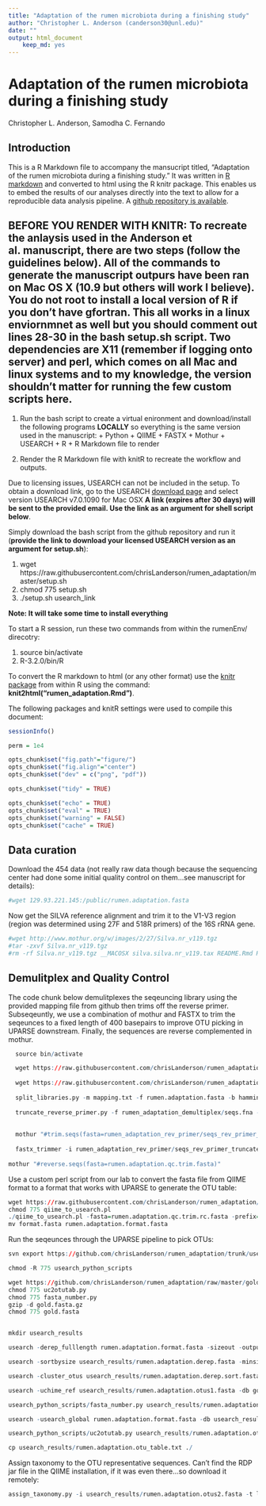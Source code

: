 ```yaml
---
title: "Adaptation of the rumen microbiota during a finishing study"
author: "Christopher L. Anderson (canderson30@unl.edu)"
date: ""
output: html_document
    keep_md: yes
---
```


# Adaptation of the rumen microbiota during a finishing study
Christopher L. Anderson, Samodha C. Fernando

## Introduction
This is a R Markdown file to accompany the mansucript titled, "Adaptation of the rumen microbiota during a finishing study." It was written in [R markdown](http://rmarkdown.rstudio.com) and converted to html using the R knitr package. This enables us to embed the results of our analyses directly into the text to allow for a reproducible data analysis pipeline. A [github repository is available](https://github.com/chrisLanderson/rumen_adaptation). 

## **BEFORE YOU RENDER WITH KNITR**: To recreate the anlaysis used in the Anderson et al. manuscript,  there are two steps (follow the guidelines below). All of the commands to generate the manuscript outpurs have been ran on Mac OS X (10.9 but others will work I believe). You do not root to install a local version of R if you don't have gfortran. This all works in a linux enviornmnet as well but you should comment out lines 28-30 in the bash setup.sh script. Two dependencies are X11 (remember if logging onto server) and perl, which comes on all Mac and linux systems and to my knowledge, the version shouldn't matter for running the few custom scripts here.

  1. Run the bash script to create a virtual enironment and download/install the following programs **LOCALLY** so everything is the same version used in the manuscript:
    + Python
    + QIIME
    + FASTX
    + Mothur
    + USEARCH
    + R
    + R Markdown file to render

  2. Render the R Markdown file with knitR to recreate the workflow and outputs.

Due to licensing issues, USEARCH can not be included in the setup. To obtain a download link, go to the USEARCH [download page](http://www.drive5.com/usearch/download.html) and select version USEARCH v7.0.1090 for Mac OSX **A link (expires after 30 days) will be sent to the provided email. Use the link as an argument for shell script below**.

Simply download the bash script from the github repository and run it (**provide the link to download your licensed USEARCH version as an argument for setup.sh**):

  1. wget https://raw.githubusercontent.com/chrisLanderson/rumen_adaptation/master/setup.sh
  2. chmod 775 setup.sh 
  3. ./setup.sh usearch_link


**Note: It will take some time to install everything**


To start a R session, run these two commands from within the rumenEnv/ direcotry:

  1. source bin/activate
  2. R-3.2.0/bin/R

To convert the R markdown to html (or any other format) use the [knitr package](http://yihui.name/knitr/) from within R using the command: **knit2html("rumen_adaptation.Rmd")**.

The following packages and knitR settings were used to compile this document:

```r

sessionInfo()

perm = 1e4
```

```r
opts_chunk$set("fig.path"="figure/")
opts_chunk$set("fig.align"="center")
opts_chunk$set("dev" = c("png", "pdf"))

opts_chunk$set("tidy" = TRUE)

opts_chunk$set("echo" = TRUE)
opts_chunk$set("eval" = TRUE)
opts_chunk$set("warning" = FALSE)
opts_chunk$set("cache" = TRUE)
```

## Data curation

Download the 454 data (not really raw data though because the sequencing center had done some initial quality control on them...see manuscript for details):
```r
#wget 129.93.221.145:/public/rumen.adaptation.fasta
```

Now  get the SILVA reference alignment and trim it to the V1-V3 region (region was determined using 27F and 518R primers) of the 16S rRNA gene.
```r
#wget http://www.mothur.org/w/images/2/27/Silva.nr_v119.tgz
#tar -zxvf Silva.nr_v119.tgz
#rm -rf Silva.nr_v119.tgz __MACOSX silva.silva.nr_v119.tax README.Rmd README.html README.md
```

## Demulitplex and Quality Control

The code chunk below demulitplexes the seqeuncing library using the provided mapping file from github then trims off the reverse primer.  Subseqeuntly, we use a combination of mothur and FASTX to trim the seqeunces to a fixed length of 400 basepairs to improve OTU picking in UPARSE downstream. Finally, the sequences are reverse complemented in mothur.

```r
  source bin/activate  

  wget https://raw.githubusercontent.com/chrisLanderson/rumen_adaptation/master/mapping.txt
  
  wget https://raw.githubusercontent.com/chrisLanderson/rumen_adaptation/master/qiime_parameters_working.txt
  
  split_libraries.py -m mapping.txt -f rumen.adaptation.fasta -b hamming_8 -l 0 -L 1000 -M 1 -o rumen_adaptation_demultiplex
  
  truncate_reverse_primer.py -f rumen_adaptation_demultiplex/seqs.fna -o rumen_adaptation_rev_primer -m mapping.txt -z truncate_only -M 2
  
  
  mothur "#trim.seqs(fasta=rumen_adaptation_rev_primer/seqs_rev_primer_truncated.fna, minlength=400)"
  
  fastx_trimmer -i rumen_adaptation_rev_primer/seqs_rev_primer_truncated.trim.fasta -l 400 -o rumen.adaptation.qc.trim.fasta
 
mothur "#reverse.seqs(fasta=rumen.adaptation.qc.trim.fasta)"
```

Use a custom perl script from our lab to convert the fasta file from QIIME format to a format that works with UPARSE to generate the OTU table:

```r
wget https://raw.githubusercontent.com/chrisLanderson/rumen_adaptation/master/qiime_to_usearch.pl
chmod 775 qiime_to_usearch.pl
./qiime_to_usearch.pl -fasta=rumen.adaptation.qc.trim.rc.fasta -prefix=rumen
mv format.fasta rumen.adaptation.format.fasta
```

Run the seqeunces through the UPARSE pipeline to pick OTUs:
```r

svn export https://github.com/chrisLanderson/rumen_adaptation/trunk/usearch_python_scripts

chmod -R 775 usearch_python_scripts

wget https://github.com/chrisLanderson/rumen_adaptation/raw/master/gold.fasta.gz
chmod 775 uc2otutab.py
chmod 775 fasta_number.py
gzip -d gold.fasta.gz
chmod 775 gold.fasta


mkdir usearch_results

usearch -derep_fulllength rumen.adaptation.format.fasta -sizeout -output usearch_results/rumen.adaptation.derep.fasta

usearch -sortbysize usearch_results/rumen.adaptation.derep.fasta -minsize 2 -output usearch_results/rumen.adaptation.derep.sort.fasta

usearch -cluster_otus usearch_results/rumen.adaptation.derep.sort.fasta -otus usearch_results/rumen.adaptation.otus1.fasta

usearch -uchime_ref usearch_results/rumen.adaptation.otus1.fasta -db gold.fasta -strand plus -nonchimeras usearch_results/rumen.adaptation.otus1.nonchimera.fasta

usearch_python_scripts/fasta_number.py usearch_results/rumen.adaptation.otus1.nonchimera.fasta > usearch_results/rumen.adaptation.otus2.fasta

usearch -usearch_global rumen.adaptation.format.fasta -db usearch_results/rumen.adaptation.otus2.fasta -strand plus -id 0.97 -uc usearch_results/rumen.adaptation.otu_map.uc

usearch_python_scripts/uc2otutab.py usearch_results/rumen.adaptation.otu_map.uc > usearch_results/rumen.adaptation.otu_table.txt

cp usearch_results/rumen.adaptation.otu_table.txt ./

```

Assign taxonomy to the OTU representative sequences.  Can't find the RDP jar file in the QIIME installation, if it was even there...so download it remotely:
```r
assign_taxonomy.py -i usearch_results/rumen.adaptation.otus2.fasta -t lib/python2.7/site-packages/qiime_default_reference/gg_13_8_otus/taxonomy/97_otu_taxonomy.txt -r lib/python2.7/site-packages/qiime_default_reference/gg_13_8_otus/rep_set/97_otus.fasta -o assign_gg_taxa -m mothur

```
